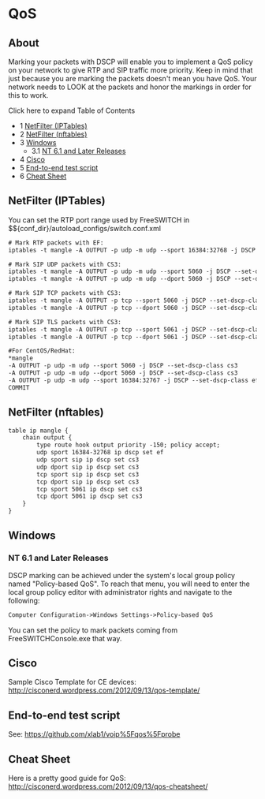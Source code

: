 
# QoS 

 

## About

Marking your packets with DSCP will enable you to implement a QoS policy on your network to give RTP and SIP traffic more priority. Keep in mind that just because you are marking the packets doesn't mean you have QoS. Your network needs to LOOK at the packets and honor the markings in order for this to work.

  
Click here to expand Table of Contents

* 1 [NetFilter (IPTables)](#netfilter-iptables)
* 2 [NetFilter (nftables)](#netfilter-nftables)
* 3 [Windows](#windows)  
   * 3.1 [NT 6.1 and Later Releases](#nt-61-and-later-releases)
* 4 [Cisco](#cisco)
* 5 [End-to-end test script](#end-to-end-test-script)
* 6 [Cheat Sheet](#cheat-sheet)

## NetFilter (IPTables)

You can set the RTP port range used by FreeSWITCH in $${conf\_dir}/autoload\_configs/switch.conf.xml

  
```xml
# Mark RTP packets with EF:
iptables -t mangle -A OUTPUT -p udp -m udp --sport 16384:32768 -j DSCP --set-dscp-class ef

# Mark SIP UDP packets with CS3:
iptables -t mangle -A OUTPUT -p udp -m udp --sport 5060 -j DSCP --set-dscp-class cs3
iptables -t mangle -A OUTPUT -p udp -m udp --dport 5060 -j DSCP --set-dscp-class cs3

# Mark SIP TCP packets with CS3:
iptables -t mangle -A OUTPUT -p tcp --sport 5060 -j DSCP --set-dscp-class cs3
iptables -t mangle -A OUTPUT -p tcp --dport 5060 -j DSCP --set-dscp-class cs3

# Mark SIP TLS packets with CS3:
iptables -t mangle -A OUTPUT -p tcp --sport 5061 -j DSCP --set-dscp-class cs3
iptables -t mangle -A OUTPUT -p tcp --dport 5061 -j DSCP --set-dscp-class cs3
```

```xml
#For CentOS/RedHat:
*mangle
-A OUTPUT -p udp -m udp --sport 5060 -j DSCP --set-dscp-class cs3
-A OUTPUT -p udp -m udp --dport 5060 -j DSCP --set-dscp-class cs3
-A OUTPUT -p udp -m udp --sport 16384:32767 -j DSCP --set-dscp-class ef
COMMIT
```

  
## NetFilter (nftables)

  
```xml
table ip mangle {
    chain output {
        type route hook output priority -150; policy accept;
        udp sport 16384-32768 ip dscp set ef
        udp sport sip ip dscp set cs3
        udp dport sip ip dscp set cs3
        tcp sport sip ip dscp set cs3
        tcp dport sip ip dscp set cs3
        tcp sport 5061 ip dscp set cs3
        tcp dport 5061 ip dscp set cs3
    }
}
```

## Windows

### NT 6.1 and Later Releases

DSCP marking can be achieved under the system's local group policy named "Policy-based QoS". To reach that menu, you will need to enter the local group policy editor with administrator rights and navigate to the following:

```xml
Computer Configuration->Windows Settings->Policy-based QoS
```

You can set the policy to mark packets coming from FreeSWITCHConsole.exe that way.

## Cisco

Sample Cisco Template for CE devices: <http://cisconerd.wordpress.com/2012/09/13/qos-template/>

## End-to-end test script

See: <https://github.com/xlab1/voip%5Fqos%5Fprobe>

## Cheat Sheet

Here is a pretty good guide for QoS: <http://cisconerd.wordpress.com/2012/09/13/qos-cheatsheet/>

  

